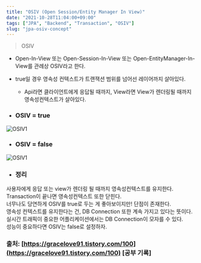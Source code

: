 ```yaml
---
title: "OSIV (Open Session/Entity Manager In View)"
date: "2021-10-28T11:04:00+09:00"
tags: ["JPA", "Backend", "Transaction", "OSIV"]
slug: "jpa-osiv-concept"
---
```


> OSIV

* Open-In-View 또는 Open-Session-In-View 또는 Open-EntityManager-In-View를 관례상 OSIV라고 한다.  

* true일 경우 영속성 컨텍스트가 트랜잭션 범위를 넘어선 레이어까지 살아있다.  
    * Api라면 클라이언트에게 응답될 때까지, View라면 View가 렌더링될 때까지 영속성컨텍스트가 살아있다.  

* ### OSIV = true
![OSIV1](https://github.com/choongbeom/choongbeom.github.io/blob/master/_posts/IMG/OSIV1.png?raw=true)  


* ### OSIV = false
![OSIV1](https://github.com/choongbeom/choongbeom.github.io/blob/master/_posts/IMG/OSIV2.png?raw=true)  


* ### 정리
사용자에게 응답 또는 view가 렌더링 될 때까지 영속성컨텍스트를 유지한다.
Transaction이 끝나면 영속성컨텍스트 또한 닫힌다.  
너무나도 당연하게 OSIV를 true로 두는 게 좋아보이지만! 단점이 존재한다.  
영속성 컨텍스트를 유지한다는 건, DB Connection 또한 계속 가지고 있다는 뜻이다.  
실시간 트래픽이 중요한 어플리케이션에서는 DB Connection이 모자를 수 있다.  
성능이 중요하다면 OSIV는 false로 설정하자.
   
### 출처: [https://gracelove91.tistory.com/100](https://gracelove91.tistory.com/100) [공부 기록]

